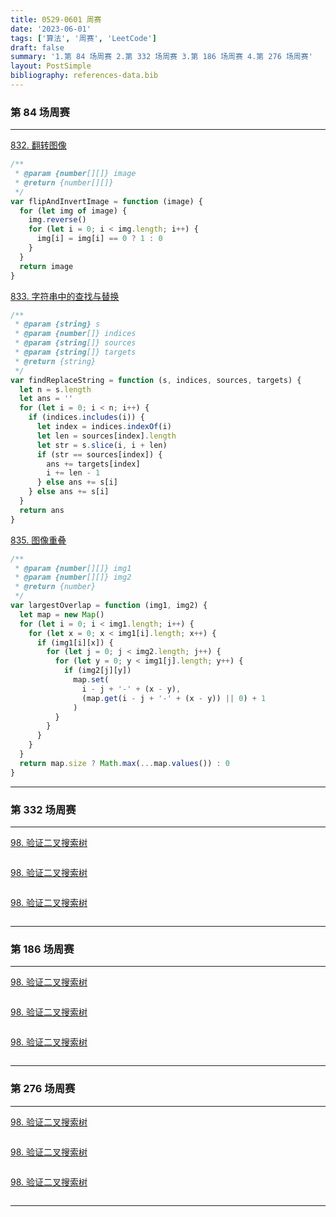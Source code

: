 ```yaml
---
title: 0529-0601 周赛
date: '2023-06-01'
tags: ['算法', '周赛', 'LeetCode']
draft: false
summary: '1.第 84 场周赛 2.第 332 场周赛 3.第 186 场周赛 4.第 276 场周赛'
layout: PostSimple
bibliography: references-data.bib
---
```


### 第 84 场周赛

---

[832. 翻转图像](https://leetcode.cn/problems/flipping-an-image/)

```js
/**
 * @param {number[][]} image
 * @return {number[][]}
 */
var flipAndInvertImage = function (image) {
  for (let img of image) {
    img.reverse()
    for (let i = 0; i < img.length; i++) {
      img[i] = img[i] == 0 ? 1 : 0
    }
  }
  return image
}
```

[833. 字符串中的查找与替换](https://leetcode.cn/problems/find-and-replace-in-string/)

```js
/**
 * @param {string} s
 * @param {number[]} indices
 * @param {string[]} sources
 * @param {string[]} targets
 * @return {string}
 */
var findReplaceString = function (s, indices, sources, targets) {
  let n = s.length
  let ans = ''
  for (let i = 0; i < n; i++) {
    if (indices.includes(i)) {
      let index = indices.indexOf(i)
      let len = sources[index].length
      let str = s.slice(i, i + len)
      if (str == sources[index]) {
        ans += targets[index]
        i += len - 1
      } else ans += s[i]
    } else ans += s[i]
  }
  return ans
}
```

[835. 图像重叠](https://leetcode.cn/problems/image-overlap/)

```js
/**
 * @param {number[][]} img1
 * @param {number[][]} img2
 * @return {number}
 */
var largestOverlap = function (img1, img2) {
  let map = new Map()
  for (let i = 0; i < img1.length; i++) {
    for (let x = 0; x < img1[i].length; x++) {
      if (img1[i][x]) {
        for (let j = 0; j < img2.length; j++) {
          for (let y = 0; y < img1[j].length; y++) {
            if (img2[j][y])
              map.set(
                i - j + '-' + (x - y),
                (map.get(i - j + '-' + (x - y)) || 0) + 1
              )
          }
        }
      }
    }
  }
  return map.size ? Math.max(...map.values()) : 0
}
```

---

### 第 332 场周赛

---

[98. 验证二叉搜索树](https://leetcode.cn/problems/validate-binary-search-tree/)

```js

```

[98. 验证二叉搜索树](https://leetcode.cn/problems/validate-binary-search-tree/)

```js

```

[98. 验证二叉搜索树](https://leetcode.cn/problems/validate-binary-search-tree/)

```js

```

---

### 第 186 场周赛

---

[98. 验证二叉搜索树](https://leetcode.cn/problems/validate-binary-search-tree/)

```js

```

[98. 验证二叉搜索树](https://leetcode.cn/problems/validate-binary-search-tree/)

```js

```

[98. 验证二叉搜索树](https://leetcode.cn/problems/validate-binary-search-tree/)

```js

```

---

### 第 276 场周赛

---

[98. 验证二叉搜索树](https://leetcode.cn/problems/validate-binary-search-tree/)

```js

```

[98. 验证二叉搜索树](https://leetcode.cn/problems/validate-binary-search-tree/)

```js

```

[98. 验证二叉搜索树](https://leetcode.cn/problems/validate-binary-search-tree/)

```js

```

---
